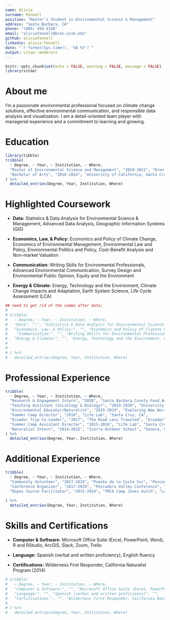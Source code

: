 ```yaml
---
name: Alicia
surname: Fennell
position: "Master's Student in Environmental Science & Management"
address: "Santa Barbara, CA"
phone: "(805) 450-5148"
email: "aliciafennell@bren.ucsb.edu"
github: aliciafennell
linkedin: alicia-fennell
date: "`r format(Sys.time(), '%B %Y')`"
output: vitae::moderncv
---
```


```r
knitr::opts_chunk$set(echo = FALSE, warning = FALSE, message = FALSE)
library(vitae)
```

# About me  

I'm a passionate environmental professional focused on climate change solutions, effective environmental communication, and responsible data analysis and visualization. I am a detail-oriented team player with managerial experience and a commitment to learning and growing. 

# Education

```r
library(tibble)
tribble(
  ~ Degree, ~ Year, ~ Institution, ~ Where,
  "Master of Environmental Science and Management", "2019-2021", "Bren School of Environmental Science & Management, University of California, Santa Barbara", "Santa Barbara, CA",
  "Bachelor of Arts", "2010-2014", "University of California, Santa Cruz", "Santa Cruz, CA"
) %>% 
  detailed_entries(Degree, Year, Institution, Where)
```

# Highlighted Coursework 

 * **Data:** Statistics & Data Analysis for Environmental Science & Management, Advanced Data Analysis, Geographic Information Systems (GIS)


 * **Economics, Law, & Policy:** Economics and Policy of Climate Change, Economics of Environmental Management, Environmental Law and Policy, Environmental Politics and Policy, Cost-Benefit Analysis and Non-market Valuation     



 * **Communication:** Writing Skills for Environmental Professionals, Advanced Environmental Communication, Survey Design and Environmental Public Opinion, Equity and the Environment     



 * **Energy & Climate:** Energy, Technology and the Environment, Climate Change Impacts and Adaptation, Earth System Science, Life Cycle Assessment (LCA)


```r
## need to get rid of the comma after data: 
# 
# tribble(
#   ~ Degree, ~ Year, ~ Institution, ~ Where,
#   "Data", ":", "Statistics & Data Analysis for Environmental Science & Management, Advanced Data Analysis, Geographic Information Systems (GIS)", "(Bren School)",
#   "Economics, Law, & Policy:", "", "Economics and Policy of Climate Change, Economics of Environmental Management, Environmental Law and Policy, Environmental Politics and Policy, Cost-Benefit Analysis and Non-market Valuation", "(Bren School)",
#    "Communication:", "", "Writing Skills for Environmental Professionals, Advanced Environmental Communication, Survey Design and Environmental Public Opinion, Equity and the Environment", "(Bren School)",
#   "Energy & Climate:", "", "Energy, Technology and the Environment, Climate Change Impacts and Adaptation, Earth System Science", "(Bren School)"
#   
#   
# ) %>% 
#   detailed_entries(Degree, Year, Institution, Where)
```

# Professional Experience 

```r
tribble(
  ~ Degree, ~ Year, ~ Institution, ~ Where,
  "Research & Engagement Intern", "2020", "Santa Barbara County Food Action Network", "Santa Barbara, CA",
  "Teaching Assistant (Sociology & Biology)", "2019-2020", "University of California, Santa Barbara", "Santa Barbara, CA",
  "Environmental Educator/Naturalist", "2015-2019", "Exploring New Horizons Outdoor School", "Loma Mar, CA",
  "Summer Camp Director", "2018", "Life Lab", "Santa Cruz, CA",
  "Ecuador Trip Co-Leader", "2017", "The Road Less Traveled", "Ecuador",
  "Summer Camp Assistant Director", "2015-2016", "Life Lab", "Santa Cruz, CA",
  "Naturalist Intern", "2014-2015", "Sierra Outdoor School", "Sonora, CA"
) %>% 
  detailed_entries(Degree, Year, Institution, Where)
```

# Additional Experience 

```r
tribble(
  ~ Degree, ~ Year, ~ Institution, ~ Where,
  "Community Volunteer", "2017-2019", "Puente de la Costa Sur", "Pescadero, CA",
  "Conference Organizer", "2017-2019", "Pescadero Valley Conference", "Loma Mar, CA",
  "Ropes Course Facilitator", "2015-2019", "YMCA Camp Jones Gulch", "La Honda, CA"
  
) %>% 
  detailed_entries(Degree, Year, Institution, Where)
```

# Skills and Certifications 

 * **Computer & Software:** Microsoft Office Suite (Excel, PowerPoint, Word), R and RStudio, ArcGIS, Slack, Zoom, Trello
 
 * **Language:** Spanish (verbal and written proficiency), English fluency
 
 * **Certifications:** Wilderness First Responder, California Naturalist Program (2014)


```r
# tribble(
#   ~ Degree, ~ Year, ~ Institution, ~ Where,
#   "Computer & Software:", "", "Microsoft Office Suite (Excel, PowerPoint, Word), R and RStudio, ArcGIS, Slack, Zoom, Trello", "",
#   "Language:", "", "Spanish (verbal and written proficiency)", "",
#   "Certifications:", "", "Wilderness First Responder, California Naturalist Program (2014)", ""
# 
# ) %>% 
#   detailed_entries(Degree, Year, Institution, Where)
```
